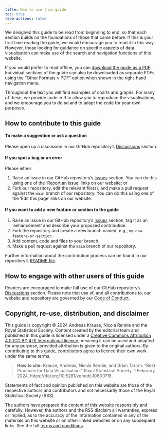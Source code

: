 ```yaml
---
title: How to use this guide
toc: true
repo-actions: false
---
```


We designed this guide to be read from beginning to end, so that each section builds on the foundations of those that came before. If this is your first time reading the guide, we would encourage you to read it in this way. However, those looking for guidance on specific aspects of data visualisation can make use of the search and navigation functions of this website.

If you would prefer to read offline, you can [download the guide as a PDF](RSS-data-vis-guide.pdf). Individual sections of the guide can also be downloaded as separate PDFs using the "Other Formats \> PDF" option when shown in the right-hand navigation menu.

Throughout the text you will find examples of charts and graphs. For many of these, we provide code in R to allow you to reproduce the visualisations, and we encourage you to do so and to adapt the code for your own purposes.

## How to contribute to this guide

#### To make a suggestion or ask a question

Please open up a discussion in our GitHub repository's [Discussions](https://github.com/royal-statistical-society/datavisguide/discussions) section.

#### If you spot a bug or an error

Please either:

1.  Raise an issue in our GitHub repository's [Issues](https://github.com/royal-statistical-society/datavisguide/issues) section. You can do this using one of the 'Report an issue' links on our website; or
2.  Fork our repository, edit the relevant file(s), and make a pull request against the `main` branch of our repository. You can do this using one of the 'Edit this page' links on our website.

#### If you want to add a new feature or section to the guide

1.  Raise an issue in our GitHub repository's [Issues](https://github.com/royal-statistical-society/datavisguide/issues) section, tag it as an 'enhancement' and describe your proposed contribution.
2.  Fork the repository and create a new branch named, e.g., `my-new-feature-or-section`.
3.  Add content, code and files to your branch.
4.  Make a pull request against the `main` branch of our repository.

Further information about the contribution process can be found in our repository's [README file](https://github.com/royal-statistical-society/datavisguide/tree/main#readme).

## How to engage with other users of this guide

Readers are encouraged to make full use of our GitHub repository's [Discussions](https://github.com/royal-statistical-society/datavisguide/discussions) section. Please note that use of, and all contributions to, our website and repository are governed by our [Code of Conduct](ts-and-cs.qmd#contributor-covenant-code-of-conduct).

## Copyright, re-use, distribution, and disclaimer

This guide is copyright © 2024 Andreas Krause, Nicola Rennie and the Royal Statistical Society. Content created by the editorial team and published in this guide is licensed under a [Creative Commons Attribution 4.0 (CC BY 4.0) International licence](http://creativecommons.org/licenses/by/4.0/?ref=chooser-v1), meaning it can be used and adapted for any purpose, provided attribution is given to the original authors. By contributing to this guide, contributors agree to licence their own work under the same terms.

> **How to cite:** Krause, Andreas, Nicola Rennie, and Brian Tarran. "Best Practices for Data Visualisation." Royal Statistical Society, 1 February 2024. https://doi.org/10.5281/zenodo.10600718.

Statements of fact and opinion published on this website are those of the respective authors and contributors and not necessarily those of the Royal Statistical Society (RSS).

The authors have prepared the content of this website responsibly and carefully. However, the authors and the RSS disclaim all warranties, express or implied, as to the accuracy of the information contained in any of the materials on this website or on other linked websites or on any subsequent links. See the full [terms and conditions](ts-and-cs.qmd).
